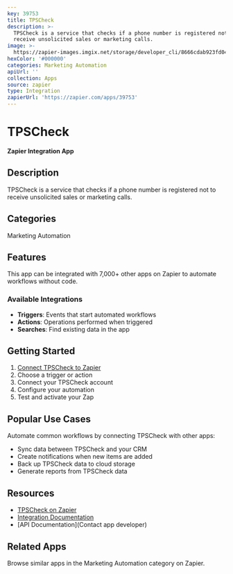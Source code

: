 ```yaml
---
key: 39753
title: TPSCheck
description: >-
  TPSCheck is a service that checks if a phone number is registered not to
  receive unsolicited sales or marketing calls.
image: >-
  https://zapier-images.imgix.net/storage/developer_cli/8666cdab923fd04d7e527f64af365d6c_2.png?auto=format%2Ccompress&ixlib=python-3.0.0&q=50
hexColor: '#000000'
categories: Marketing Automation
apiUrl: ''
collection: Apps
source: zapier
type: Integration
zapierUrl: 'https://zapier.com/apps/39753'
---
```

# TPSCheck

**Zapier Integration App**

## Description

TPSCheck is a service that checks if a phone number is registered not to receive unsolicited sales or marketing calls.

## Categories

Marketing Automation

## Features

This app can be integrated with 7,000+ other apps on Zapier to automate workflows without code.

### Available Integrations

- **Triggers**: Events that start automated workflows
- **Actions**: Operations performed when triggered
- **Searches**: Find existing data in the app

## Getting Started

1. [Connect TPSCheck to Zapier](https://zapier.com/apps/39753)
2. Choose a trigger or action
3. Connect your TPSCheck account
4. Configure your automation
5. Test and activate your Zap

## Popular Use Cases

Automate common workflows by connecting TPSCheck with other apps:

- Sync data between TPSCheck and your CRM
- Create notifications when new items are added
- Back up TPSCheck data to cloud storage
- Generate reports from TPSCheck data

## Resources

- [TPSCheck on Zapier](https://zapier.com/apps/39753)
- [Integration Documentation](https://zapier.com/apps/39753/integrations)
- [API Documentation](Contact app developer)

## Related Apps

Browse similar apps in the Marketing Automation category on Zapier.
